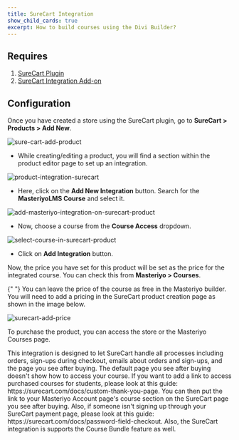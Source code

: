 ```yaml
---
title: SureCart Integration
show_child_cards: true
excerpt: How to build courses using the Divi Builder?
---
```


## Requires

1. [SureCart Plugin](https://wordpress.org/plugins/surecart/)
2. [SureCart Integration Add-on](https://docs.masteriyo.com/getting-started/activate-masteriyo-addons)

## Configuration

Once you have created a store using the SureCart plugin, go to **SureCart > Products > Add New**.

![sure-cart-add-product](https://github.com/user-attachments/assets/67e1ed55-f883-4f6c-9d60-7cb6ff5a9776)

- While creating/editing a product, you will find a section within the product editor page to set up an integration.

![product-integration-surecart](https://github.com/user-attachments/assets/a7ef179f-1e9d-4479-9699-1e81bee857f4)

- Here, click on the **Add New Integration** button. Search for the **MasteriyoLMS Course** and select it.

![add-masteriyo-integration-on-surecart-product](https://github.com/user-attachments/assets/ddda1fe9-78f2-4cda-9c84-aceb5c2bf448)

- Now, choose a course from the **Course Access** dropdown.

![select-course-in-surecart-product](https://github.com/user-attachments/assets/458867e1-42ac-4c33-ade2-afd99e553c25)

- Click on **Add Integration** button.

Now, the price you have set for this product will be set as the price for the integrated course. You can check this from **Masteriyo > Courses**.

<Callout>
  {" "}
  You can leave the price of the course as free in the Masteriyo builder. You will
  need to add a pricing in the SureCart product creation page as shown in the image
  below.
</Callout>

![surecart-add-price](https://github.com/user-attachments/assets/c4a212e6-a7d4-4c6d-8501-ef862cd0e75c)

To purchase the product, you can access the store or the Masteriyo Courses page.

<Callout>
  This integration is designed to let SureCart handle all processes including
  orders, sign-ups during checkout, emails about orders and sign-ups, and the
  page you see after buying. The default page you see after buying doesn't show
  how to access your course. If you want to add a link to access purchased
  courses for students, please look at this guide:
  https://surecart.com/docs/custom-thank-you-page. You can then put the link to
  your Masteriyo Account page's course section on the SureCart page you see
  after buying.
</Callout>

<Callout>
  Also, if someone isn't signing up through your SureCart payment page, please
  look at this guide: https://surecart.com/docs/password-field-checkout.
</Callout>

<Callout>
  Also, the SureCart integration is supports the Course Bundle feature as well.
</Callout>
